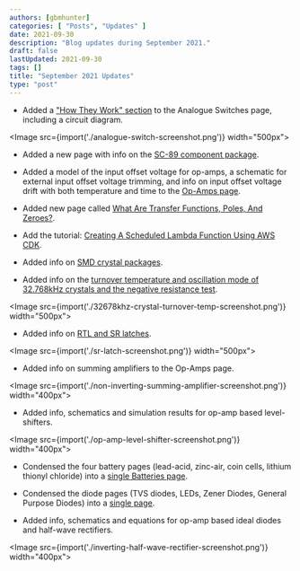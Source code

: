 ```yaml
---
authors: [gbmhunter]
categories: [ "Posts", "Updates" ]
date: 2021-09-30
description: "Blog updates during September 2021."
draft: false
lastUpdated: 2021-09-30
tags: []
title: "September 2021 Updates"
type: "post"
---
```



* Added a ["How They Work" section](/electronics/components/analogue-switches-transmission-gates/) to the Analogue Switches page, including a circuit diagram.

<Image src={import('./analogue-switch-screenshot.png')} width="500px"></Image>

* Added a new page with info on the [SC-89 component package](/pcb-design/component-packages/sc-89-component-package/).

* Added a model of the input offset voltage for op-amps, a schematic for external input offset voltage trimming, and info on input offset voltage drift with both temperature and time to the [Op-Amps page](/electronics/components/op-amps/).

* Added new page called [What Are Transfer Functions, Poles, And Zeroes?](/electronics/circuit-design/what-are-transfer-functions-poles-and-zeroes/).

* Add the tutorial: [Creating A Scheduled Lambda Function Using AWS CDK](/programming/cloud/aws/creating-a-scheduled-lambda-function-using-aws-cdk/).

* Added info on [SMD crystal packages](/pcb-design/component-packages/crystal-packages/).

* Added info on the [turnover temperature and oscillation mode of 32.768kHz crystals and the negative resistance test](/electronics/components/crystals/#32678khz-crystals).

<Image src={import('./32678khz-crystal-turnover-temp-screenshot.png')} width="500px"></Image>

* Added info on [RTL and SR latches](/electronics/circuit-design/digital-logic/latches-and-flip-flops/).

<Image src={import('./sr-latch-screenshot.png')} width="500px"></Image>

* Added info on summing amplifiers to the Op-Amps page.

<Image src={import('./non-inverting-summing-amplifier-screenshot.png')} width="400px"></Image>

* Added info, schematics and simulation results for op-amp based level-shifters.

<Image src={import('./op-amp-level-shifter-screenshot.png')} width="400px"></Image>

* Condensed the four battery pages (lead-acid, zinc-air, coin cells, lithium thionyl chloride) into a [single Batteries page](/electronics/components/batteries/).

* Condensed the diode pages (TVS diodes, LEDs, Zener Diodes, General Purpose Diodes) into a [single page](/electronics/components/diodes/).

* Added info, schematics and equations for op-amp based ideal diodes and half-wave rectifiers.

<Image src={import('./inverting-half-wave-rectifier-screenshot.png')} width="400px"></Image>
